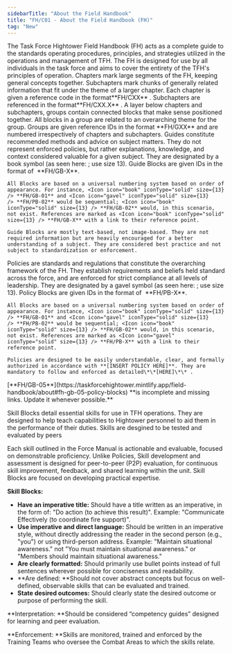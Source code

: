 ```yaml
---
sidebarTitle: "About the Field Handbook"
title: "FH/C01 - About the Field Handbook (FH)"
tag: "New"
---
```


<AccordionGroup>
  <Accordion title="FH/GB-01 - Purpose and Scope" icon="book" iconType="solid">
    The Task Force Hightower Field Handbook (FH) acts as a complete guide to the standards operating procedures, principles, and strategies utilized in the operations and management of TFH. The FH is designed for use by all individuals in the task force and aims to cover the entirety of the TFH's principles of operation.
  </Accordion>
  <Accordion title="FH/GB-02 - Chapters and Subchapters" icon="book" iconType="solid">
    Chapters mark large segments of the FH, keeping general concepts together. Subchapters mark chunks of generally related information that fit under the theme of a larger chapter. Each chapter is given a reference code in the format**FH/CXX** . Subchapters are referenced in the format**FH/CXX.X** .
  </Accordion>
  <Accordion title="FH/GB-03 - Groups" icon="book" iconType="solid">
    A layer below chapters and subchapters, groups contain connected blocks that make sense positioned together. All blocks in a group are related to an overarching theme for the group. Groups are given reference IDs in the format **FH/GXX** and are numbered irrespectively of chapters and subchapters.
  </Accordion>
  <Accordion title="FH/GB-04 - Guide Blocks" icon="book" iconType="solid">
    Guides constitute recommended methods and advice on subject matters. They do not represent enforced policies, but rather explanations, knowledge, and context considered valuable for a given subject. They are designated by a book symbol (as seen here: <Icon icon="book" iconType="solid" size={13} />; use size 13). Guide Blocks are given IDs in the format of <Icon icon="book" iconType="solid" size={13} /> **FH/GB-X**.

    All Blocks are based on a universal numbering system based on order of appearance. For instance, <Icon icon="book" iconType="solid" size={13} /> **FH/GB-01** and <Icon icon="gavel" iconType="solid" size={13} /> **FH/PB-02** would be sequential; <Icon icon="book" iconType="solid" size={13} /> **FH/GB-02** would, in this scenario, not exist. References are marked as <Icon icon="book" iconType="solid" size={13} /> **FH/GB-X** with a link to their reference point.

    Guide Blocks are mostly text-based, not image-based. They are not required information but are heavily encouraged for a better understanding of a subject. They are considered best practice and not subject to standardization or enforcement.
  </Accordion>
  <Accordion title="FH/GB-05 - Policy Blocks" icon="book" iconType="solid">
    Policies are standards and regulations that constitute the overarching framework of the FH. They establish requirements and beliefs held standard across the force, and are enforced for strict compliance at all levels of leadership. They are designated by a gavel symbol (as seen here: <Icon icon="gavel" iconType="solid" size={13} />; use size 13). Policy Blocks are given IDs in the format of <Icon icon="gavel" iconType="solid" size={13} /> **FH/PB-X**.

    All Blocks are based on a universal numbering system based on order of appearance. For instance, <Icon icon="book" iconType="solid" size={13} /> **FH/GB-01** and <Icon icon="gavel" iconType="solid" size={13} /> **FH/PB-02** would be sequential; <Icon icon="book" iconType="solid" size={13} /> **FH/GB-02** would, in this scenario, not exist. References are marked as <Icon icon="gavel" iconType="solid" size={13} /> **FH/PB-X** with a link to their reference point.

    Policies are designed to be easily understandable, clear, and formally authorized in accordance with **[INSERT POLICY HERE]**. They are mandatory to follow and enforced as detailed\*\*[HERE]\*\* .
  </Accordion>
</AccordionGroup>

<Warning>
  <Icon icon="book" iconType="solid" size={13} /> [**FH/GB-05**](https://taskforcehightower.mintlify.app/field-handbook/about#fh-gb-05-policy-blocks) **is incomplete and missing links. Update it whenever possible.**
</Warning>

Skill Blocks detail essential skills for use in TFH operations. They are designed to help teach capabilities to Hightower personnel to aid them in the performance of their duties. Skills are desgined to be tested and evaluated by peers

Each skill outlined in the Force Manual is actionable and evaluable, focused on demonstrable proficiency. Unlike Policies, Skill development and assessment is designed for peer-to-peer (P2P) evaluation, for continuous skill improvement, feedback, and shared learning within the unit. Skill Blocks are focused on developing practical expertise. 

**Skill Blocks:**

- **Have an imperative title:** Should have a title written as an imperative, in the form of: "Do action (to achieve this result)". Example: "Communicate Effectively (to coordinate fire support)".
- **Use imperative and direct language:** Should be written in an imperative style, without directly addressing the reader in the second person (e.g., "you") or using third-person address. Example: "Maintain situational awareness." not "You must maintain situational awareness." or "Members should maintain situational awareness."
- **Are clearly formatted:** Should primarily use bullet points instead of full sentences wherever possible for conciseness and readability.
- \*\*Are defined: \*\*Should not cover abstract concepts but focus on well-defined, observable skills that can be evaluated and trained.
- **State desired outcomes:** Should clearly state the desired outcome or purpose of performing the skill.

\*\*Interpretation: \*\*Should be considered “competency guides” designed for learning and peer evaluation.

\*\*Enforcement: \*\*Skills are monitored, trained and enforced by the Training Teams who oversee the Combat Areas to which the skills relate.